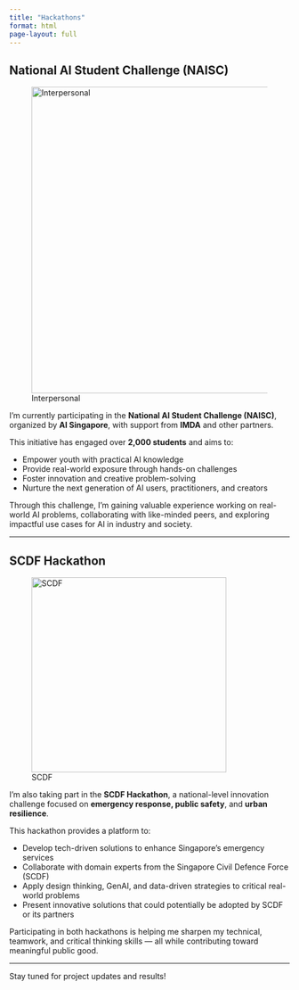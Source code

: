 ```yaml
---
title: "Hackathons"
format: html
page-layout: full
---
```


## National AI Student Challenge (NAISC)

![Interpersonal](images/AI.jpg){width=550px}

I'm currently participating in the **National AI Student Challenge (NAISC)**, organized by **AI Singapore**, with support from **IMDA** and other partners. 

This initiative has engaged over **2,000 students** and aims to:

- Empower youth with practical AI knowledge
- Provide real-world exposure through hands-on challenges
- Foster innovation and creative problem-solving
- Nurture the next generation of AI users, practitioners, and creators

Through this challenge, I’m gaining valuable experience working on real-world AI problems, collaborating with like-minded peers, and exploring impactful use cases for AI in industry and society.

---

## SCDF Hackathon

![SCDF](images/SCDF.jpg){width=350px}

I’m also taking part in the **SCDF Hackathon**, a national-level innovation challenge focused on **emergency response, public safety**, and **urban resilience**.

This hackathon provides a platform to:

- Develop tech-driven solutions to enhance Singapore’s emergency services
- Collaborate with domain experts from the Singapore Civil Defence Force (SCDF)
- Apply design thinking, GenAI, and data-driven strategies to critical real-world problems
- Present innovative solutions that could potentially be adopted by SCDF or its partners

Participating in both hackathons is helping me sharpen my technical, teamwork, and critical thinking skills — all while contributing toward meaningful public good.

---

Stay tuned for project updates and results!